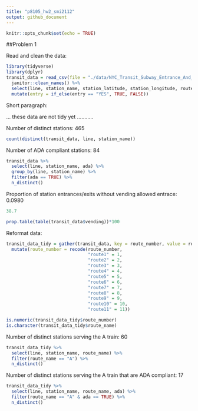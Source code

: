 ```yaml
---
title: "p8105_hw2_smi2112"
output: github_document
---
```


```r
knitr::opts_chunk$set(echo = TRUE)
```

##Problem 1

Read and clean the data:

```r
library(tidyverse)
library(dplyr)
transit_data = read_csv(file = "./data/NYC_Transit_Subway_Entrance_And_Exit_Data.csv") %>% 
  janitor::clean_names() %>%
  select(line, station_name, station_latitude, station_longitude, route1:route11, entry, vending, entrance_type, ada) %>% 
  mutate(entry = if_else(entry == "YES", TRUE, FALSE))
```

Short paragraph:

... these data are not tidy yet ...........

Number of distinct stations: 465

```r
count(distinct(transit_data, line, station_name))
```

Number of ADA compliant stations: 84

```r
transit_data %>%
  select(line, station_name, ada) %>% 
  group_by(line, station_name) %>% 
  filter(ada == TRUE) %>% 
  n_distinct()

```

Proportion of station entrances/exits without vending allowed entrace: 0.0980

```r
38.7

prop.table(table(transit_data$vending))*100
```

Reformat data:

```r
transit_data_tidy = gather(transit_data, key = route_number, value = route_name, route1:route11) %>% 
  mutate(route_number = recode(route_number, 
                               "route1" = 1, 
                               "route2" = 2, 
                               "route3" = 3,
                               "route4" = 4, 
                               "route5" = 5, 
                               "route6" = 6, 
                               "route7" = 7, 
                               "route8" = 8, 
                               "route9" = 9, 
                               "route10" = 10, 
                               "route11" = 11)) 

is.numeric(transit_data_tidy$route_number)
is.character(transit_data_tidy$route_name)
```

Number of distinct stations serving the A train: 60

```r
transit_data_tidy %>%
  select(line, station_name, route_name) %>% 
  filter(route_name == "A") %>% 
  n_distinct()
```

Number of distinct stations serving the A train that are ADA compliant: 17

```r
transit_data_tidy %>%
  select(line, station_name, route_name, ada) %>% 
  filter(route_name == "A" & ada == TRUE) %>% 
  n_distinct()
```





